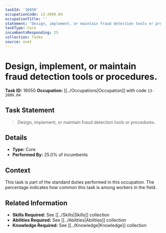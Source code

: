 ```yaml
---
taskId: '16050'
occupationCode: 13-2099.04
occupationTitle: ''
statement: 'Design, implement, or maintain fraud detection tools or procedures.'
taskType: Core
incumbentsResponding: 25
collection: Tasks
source: onet
---
```

# Design, implement, or maintain fraud detection tools or procedures.

**Task ID:** 16050
**Occupation:** [[../Occupations|Occupation]] with code `13-2099.04`

## Task Statement

> Design, implement, or maintain fraud detection tools or procedures.

## Details

- **Type:** Core
- **Performed By:** 25.0% of incumbents

## Context

This task is part of the standard duties performed in this occupation. The percentage indicates how common this task is among workers in the field.

## Related Information

- **Skills Required:** See [[../Skills|Skills]] collection
- **Abilities Required:** See [[../Abilities|Abilities]] collection
- **Knowledge Required:** See [[../Knowledge|Knowledge]] collection
